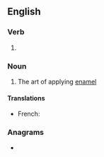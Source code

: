 ==English==

===Verb===
{{head|en|verb form}}

# {{lb|en|US}} {{present participle of|enamel|lang=en|nocat=1}}

===Noun===
{{en-noun}}

# The art of applying [[enamel]]

====Translations====
{{trans-top|the art of applying enamel}}
* French: {{t+|fr|émaillerie|f}}
{{trans-mid}}
{{trans-bottom}}

===Anagrams===
* {{anagrams|en|a=aeegilmnn|malengine|meningeal}}